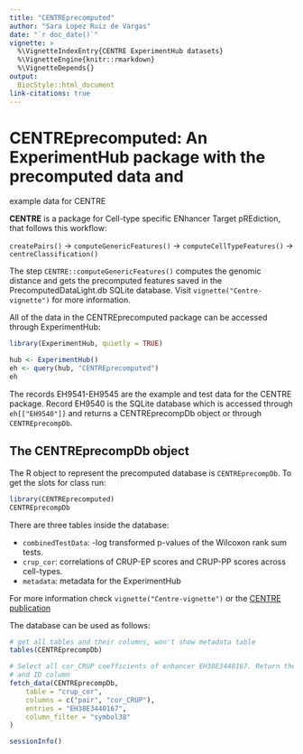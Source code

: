 ```yaml
---
title: "CENTREprecomputed"
author: "Sara Lopez Ruiz de Vargas"
date: "`r doc_date()`"
vignette: >
  %\VignetteIndexEntry{CENTRE ExperimentHub datasets}
  %\VignetteEngine{knitr::rmarkdown}
  %\VignetteDepends{}
output: 
  BiocStyle::html_document
link-citations: true
---
```


# CENTREprecomputed: An ExperimentHub package with the precomputed data and 
example data for CENTRE

**CENTRE** is a package for Cell-type specific ENhancer Target pREdiction, that 
follows this workflow: 

`createPairs()` -> `computeGenericFeatures()` -> `computeCellTypeFeatures()` -> 
`centreClassification()`

The step `CENTRE::computeGenericFeatures()` computes the genomic distance and 
gets the precomputed features saved in the PrecomputedDataLight.db 
SQLite database. Visit `vignette("Centre-vignette")` for more information.

All of the data in the CENTREprecomputed package can be accessed through 
ExperimentHub:

```r
library(ExperimentHub, quietly = TRUE)
```

```r
hub <- ExperimentHub()
eh <- query(hub, "CENTREprecomputed")
eh
```

The records EH9541-EH9545 are the example and test data for the CENTRE package.
Record EH9540 is the SQLite database which is accessed through `eh[["EH9540"]]` 
and returns a CENTREprecompDb object or through `CENTREprecompDb`.

## The CENTREprecompDb object

The R object to represent the precomputed database is `CENTREprecompDb`. 
To get the slots for class run: 
```r
library(CENTREprecomputed)
CENTREprecompDb
```

There are three tables inside the database: 

- `combinedTestData`: -log transformed p-values of the Wilcoxon rank sum tests.
- `crup_cor`: correlations of CRUP-EP scores and CRUP-PP scores across 
cell-types.
- `metadata`: metadata for the ExperimentHub

For more information check `vignette("Centre-vignette")` or the 
[CENTRE publication](https://academic.oup.com/bioinformatics/article/39/11/btad687/7429396?searchresult=1) 

The database can be used as follows: 
```r
# get all tables and their columns, won't show metadata table
tables(CENTREprecompDb)

# Select all cor_CRUP coefficients of enhancer EH38E3440167. Return the pair
# and ID column
fetch_data(CENTREprecompDb,
    table = "crup_cor",
    columns = c("pair", "cor_CRUP"),
    entries = "EH38E3440167",
    column_filter = "symbol38"
)
```

```r
sessionInfo()
```
